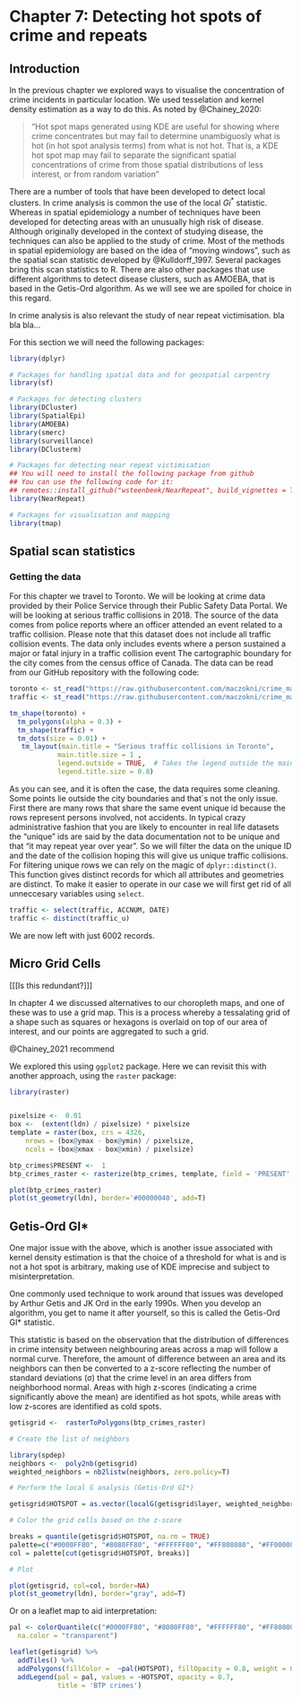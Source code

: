 # Chapter 7: Detecting hot spots of crime and repeats

## Introduction

In the previous chapter we explored ways to visualise the concentration of crime incidents in particular location. We used tesselation and kernel density estimation as a way to do this. As noted by @Chainey_2020:

>"Hot spot maps generated using KDE are useful for showing where crime concentrates but may fail to determine unambiguosly what is hot (in hot spot analysis terms) from what is not hot. That is, a KDE hot spot map may fail to separate the significant spatial concentrations of crime from those spatial distributions of less interest, or from random variation"

There are a number of tools that have been developed to detect local clusters. In crime analysis is common the use of the local $Gi^*$ statistic. Whereas in spatial epidemiology a number of techniques have been developed for detecting areas with an unusually high risk of disease. Although originally developed in the context of studying disease, the techniques can also be applied to the study of crime. Most of the methods in spatial epidemiology are based on the idea of "moving windows", such as the spatial scan statistic developed by @Kulldorff_1997. Several packages bring this scan statistics to R. There are also other packages that use different algorithms to detect disease clusters, such as AMOEBA, that is based in the Getis-Ord algorithm. As we will see we are spoiled for choice in this regard.

In crime analysis is also relevant the study of near repeat victimisation. bla bla bla...

For this section we will need the following packages:

```r

library(dplyr)

# Packages for handling spatial data and for geospatial carpentry
library(sf)

# Packages for detecting clusters
library(DCluster)
library(SpatialEpi)
library(AMOEBA)
library(smerc)
library(surveillance)
library(DClusterm)

# Packages for detecting near repeat victimisation
## You will need to install the following package from github
## You can use the following code for it: 
## remotes::install_github("wsteenbeek/NearRepeat", build_vignettes = TRUE)
library(NearRepeat)

# Packages for visualisation and mapping
library(tmap)
```

## Spatial scan statistics

### Getting the data

For this chapter we travel to Toronto. We will be looking at crime data provided by their Police Service through their Public Safety Data Portal. We will be looking at serious traffic collisions in 2018. The source of the data comes from police reports where an officer attended an event related to a traffic collision. Please note that this dataset does not include all traffic collision events. The data only includes events where a person sustained a major or fatal injury in a traffic collision 
event The cartographic boundary for the city comes from the census office of Canada. The data can be read from our GitHub repository with the following code:

```r
toronto <- st_read("https://raw.githubusercontent.com/maczokni/crime_mapping/master/data/toronto_c.geojson")
traffic <- st_read("https://raw.githubusercontent.com/maczokni/crime_mapping/master/data/traffic.geojson")

tm_shape(toronto) +
  tm_polygons(alpha = 0.3) +
  tm_shape(traffic) +
  tm_dots(size = 0.01) +
   tm_layout(main.title = "Serious traffic collisions in Toronto", 
            main.title.size = 1 ,
            legend.outside = TRUE,  # Takes the legend outside the main map 
            legend.title.size = 0.8)

```

As you can see, and it is often the case, the data requires some cleaning. Some points lie outside the city boundaries and that´s not the only issue. First there are many rows that share the same event unique id because the rows represent persons involved, not accidents. In typical crazy administrative fashion that you are likely to encounter in real life datasets the "unique" ids are said by the data documentation not to be unique and that "it may repeat year over year". So we will filter the data on the unique ID and the date of the collision hoping this will give us unique traffic collisions. For filtering unique rows we can rely on the magic of `dplyr::distinct()`. This function gives distinct records for which all attributes and geometries are distinct. To make it easier to operate in our case we will first get rid of all unneccesary variables using `select`.

```r

traffic <- select(traffic, ACCNUM, DATE)
traffic <- distinct(traffic_u)

```

We are now left with just 6002 records.

## Micro Grid Cells

[[[Is this redundant?]]]

In chapter 4 we discussed alternatives to our choropleth maps, and one of these was to use a grid map. This is a process whereby a tessalating grid of a shape such as squares or hexagons is overlaid on top of our area of interest, and our points are aggregated to such a grid. 


@Chainey_2021 recommend


We explored this using `ggplot2` package. Here we can revisit this with another approach, using the `raster` package: 

```r
library(raster)


pixelsize <-  0.01
box <-  (extent(ldn) / pixelsize) * pixelsize
template = raster(box, crs = 4326,
	nrows = (box@ymax - box@ymin) / pixelsize, 
	ncols = (box@xmax - box@xmin) / pixelsize)

btp_crimes$PRESENT <-  1
btp_crimes_raster <- rasterize(btp_crimes, template, field = 'PRESENT', fun = sum)

plot(btp_crimes_raster)
plot(st_geometry(ldn), border='#00000040', add=T)
```

## Getis-Ord GI*

One major issue with the above, which is another issue associated with kernel density estimation is that the choice of a threshold for what is and is not a hot spot is arbitrary, making use of KDE imprecise and subject to misinterpretation.

One commonly used technique to work around that issues was developed by Arthur Getis and JK Ord in the early 1990s. When you develop an algorithm, you get to name it after yourself, so this is called the Getis-Ord GI* statistic.

This statistic is based on the observation that the distribution of differences in crime intensity between neighbouring areas across a map will follow a normal curve. Therefore, the amount of difference between an area and its neighbors can then be converted to a z-score reflecting the number of standard deviations (σ) that the crime level in an area differs from neighborhood normal. Areas with high z-scores (indicating a crime significantly above the mean) are identified as hot spots, while areas with low z-scores are identified as cold spots.

```r



getisgrid <-  rasterToPolygons(btp_crimes_raster)

# Create the list of neighbors

library(spdep)
neighbors <-  poly2nb(getisgrid)
weighted_neighbors = nb2listw(neighbors, zero.policy=T)

# Perform the local G analysis (Getis-Ord GI*)

getisgrid$HOTSPOT = as.vector(localG(getisgrid$layer, weighted_neighbors))

# Color the grid cells based on the z-score

breaks = quantile(getisgrid$HOTSPOT, na.rm = TRUE)
palette=c("#0000FF80", "#8080FF80", "#FFFFFF80", "#FF808080", "#FF000080")
col = palette[cut(getisgrid$HOTSPOT, breaks)]

# Plot

plot(getisgrid, col=col, border=NA)
plot(st_geometry(ldn), border="gray", add=T)

```



Or on a leaflet map to aid interpretation: 

```r

pal <- colorQuantile(c("#0000FF80", "#8080FF80", "#FFFFFF80", "#FF808080", "#FF000080"),getisgrid$HOTSPOT, 
  na.color = "transparent")

leaflet(getisgrid) %>% 
  addTiles() %>%
  addPolygons(fillColor =  ~pal(HOTSPOT), fillOpacity = 0.8, weight = 0) %>% 
  addLegend(pal = pal, values = ~HOTSPOT, opacity = 0.7, 
            title = 'BTP crimes')

```


